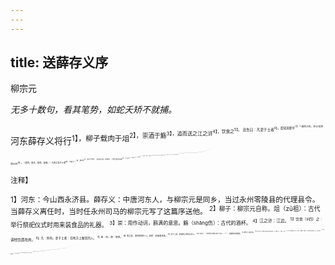 ```yaml
---
---
---
```

title: 送薛存义序
---



柳宗元

*无多十数句，看其笔势，如蛇夭矫不就捕。*

河东薛存义将行<sup>1】，柳子载肉于俎<sup>2】，崇酒于觞<sup>3】，追而送之江之浒<sup>4】，饮食之<sup>5】。
且告曰：凡吏于土者<sup>6】，若知其职乎<sup>7】？盖民之役，非以役民而已也<sup>8】。（极奇，极正，极径，极曲。）凡民之食于土者<sup>9】，出其十一<sup>10】，佣乎吏<sup>11】，使司平于我也。（古初设官之故，说出慨然。）今我受其直怠其事者<sup>13】，天下皆然<sup>13】。岂惟怠之<sup>15】，又从而盗之<sup>16】。（只是直说，不是痛骂。）向使佣一夫于家<sup>17】，受若直，怠若事，又盗若货器，则必甚怒而黜罚之矣<sup>18】。（斗然插喻，下又斗收转。）以今天下多类此，而民莫敢肆其怒也黜罚者<sup>13】，何哉？（十九字句。）势不同也<sup>20】。（慨然。）势不同（句。）面理同，（笔势甚疾。）如吾民何？（笔势甚疾。）有达于理者，得不恐而畏乎<sup>2】！（笔势甚疾。）
存义假令零陵二年矣<sup>2】。早作而夜思，勤力而劳心，讼者平<sup>20】，赋者均<sup>2】，老弱无怀诈暴憎<sup>4】。其为不虚取直也的矣，（收前段。）其知恐而畏也审矣<sup>20】。（收后段。）
吾贱且辱<sup>2】，不得与考绩幽明之说<sup>3】；（只是直说，不是痛骂。）于其往也，故赏以酒肉而重之以辞<sup>11】。（“赏”字妙，使一篇文字，便如孔子之一部《春秋》。）

<sup>注释】

<sup>1】河东：今山西永济县。薛存义：中唐河东人，与柳宗元是同乡，当过永州零陵县的代理县令。当薛存义离任时，当时任永州司马的柳宗元写了这篇序送他。
<sup>2】柳子：柳宗元自称。俎（zǔ祖）：古代举行祭祀仪式时用来装食品的礼器。
<sup>3】崇：用作动词，斟满的意思。觞（shāng伤）：古代的酒杯。
<sup>4】江之浒：江边。
<sup>5】饮食（sì四）之：请他饮酒吃肉。
<sup>6】凡：所有。吏于土者：在地方上做官的人。
<sup>7】若：你。职：职责。
<sup>8】民之役：老百姓的仆人。役民：役使老百姓。
<sup>9】食于土者：靠耕种土地维生的人。
<sup>10】出其十一：拿出他们总收入的十分之一。十一，指缴纳赋税的数量。
<sup>11】佣乎吏：雇用官吏。
<sup>12】司平于我：为我们老百姓公平地办事。司，掌管。平，平衡，公平。
<sup>13】我：这里指地方官。直：同“值”，指薪俸。息其事：不认真为老百姓办事。怠，马虎，敷衍。
<sup>14】皆然：都是如此。
<sup>15】岂惟：哪里只是。
<sup>16】盗之：偷窃老百姓的钱物，意思是贪污、勒索之风盛行。
<sup>17】向使：假若。佣一夫：雇用一个人。
<sup>18】黜：这里是赶走的意思。罚：惩罚。
<sup>19】肆其怒：大发其怒。肆，充分显露。
<sup>20】势不同：指主仆关系与吏民关系有很大不同。势，情势。
<sup>21】如吾民何：对待老百姓应该怎样呢？
<sup>22】“有达于理者”二句：假如有的官吏通晓了这样的道理，他能不为此而感到惶恐和害怕吗？
<sup>23】假令：代理县令。
<sup>24】讼：诉讼，打官司。平：秉公处理，依法判决。
<sup>25】赋：这里是指缴纳赋税。均：均平合理。
<sup>26】怀诈：内怀欺诈之心。暴憎：外露憎恶之情。
<sup>27】的：的确，确实。
<sup>28】审：确实。
<sup>29】贱：地位低下。辱：蒙受屈辱，指被贬官。
<sup>30】考绩：考核官吏玫绩。幽明：指官吏的黜退和提升。说：意见，评议。
<sup>31】赏：赠给。重之以辞：加上这些话，指写了此序赠给他。